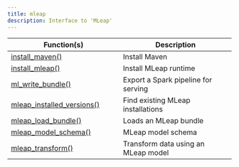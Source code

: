 ```yaml
---
title: mleap
description: Interface to 'MLeap'
---
```

Function(s) | Description
|---|---|
|[install_maven()](/packages/mleap/dev/reference/install_maven.html)|Install Maven|
|[install_mleap()](/packages/mleap/dev/reference/install_mleap.html)|Install MLeap runtime|
|[ml_write_bundle()](/packages/mleap/dev/reference/ml_write_bundle.html)|Export a Spark pipeline for serving|
|[mleap_installed_versions()](/packages/mleap/dev/reference/mleap_installed_versions.html)|Find existing MLeap installations|
|[mleap_load_bundle()](/packages/mleap/dev/reference/mleap_load_bundle.html)|Loads an MLeap bundle|
|[mleap_model_schema()](/packages/mleap/dev/reference/mleap_model_schema.html)|MLeap model schema|
|[mleap_transform()](/packages/mleap/dev/reference/mleap_transform.html)|Transform data using an MLeap model|
